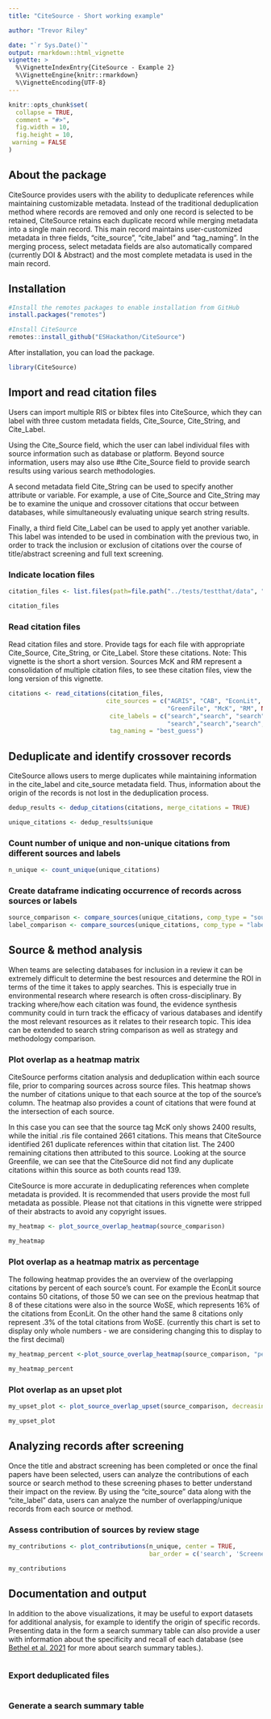 ```yaml
---
title: "CiteSource - Short working example"

author: "Trevor Riley"

date: "`r Sys.Date()`"
output: rmarkdown::html_vignette
vignette: >
  %\VignetteIndexEntry{CiteSource - Example 2}
  %\VignetteEngine{knitr::rmarkdown}
  %\VignetteEncoding{UTF-8}
---
```


```r
knitr::opts_chunk$set(
  collapse = TRUE,
  comment = "#>",
  fig.width = 10,
  fig.height = 10,
 warning = FALSE
)
```

## About the package 

CiteSource provides users with the ability to deduplicate references while maintaining customizable metadata. Instead of the traditional deduplication method where records are removed and only one record is selected to be retained, CiteSource retains each duplicate record while merging metadata into a single main record. This main record maintains user-customized metadata in three fields, "cite_source", "cite_label" and "tag_naming". In the merging process, select metadata fields are also automatically compared (currently DOI & Abstract) and the most complete metadata is used in the main record.

## Installation
```r
#Install the remotes packages to enable installation from GitHub
install.packages("remotes")

#Install CiteSource
remotes::install_github("ESHackathon/CiteSource")
```

After installation, you can load the package.

```r
library(CiteSource)
```

## Import and read citation files

Users can import multiple RIS or bibtex files into CiteSource, which they can label with three custom metadata fields, Cite_Source, Cite_String, and Cite_Label. 

Using the Cite_Source field, which the user can label individual files with source information such as database or platform. Beyond source information, users may also use #the Cite_Source field to provide search results using various search methodologies. 

A second metadata field Cite_String can be used to specify another attribute or variable. For example, a use of Cite_Source and Cite_String may be to examine the unique and crossover citations that occur between databases, while simultaneously evaluating unique search string results. 

Finally, a third field Cite_Label can be used to apply yet another variable. This label was intended to be used in combination with the previous two, in order to track the inclusion or exclusion of citations over the course of title/abstract screening and full text screening.

### Indicate location files
```r
citation_files <- list.files(path=file.path("../tests/testthat/data", "working_example/short"), pattern = "\\.ris", full.names = TRUE)

citation_files
```


### Read citation files
Read citation files and store. Provide tags for each file with appropriate Cite_Source, Cite_String, or Cite_Label. Store these citations. Note: This vignette is the short a short version. Sources McK and RM represent a consolidation of multiple citation files, to see these citation files, view the long version of this vignette.

```r
citations <- read_citations(citation_files,
                           cite_sources = c("AGRIS", "CAB", "EconLit", NA, 
                                            "GreenFile", "McK", "RM", NA, "WoS", "WoSE"),
                            cite_labels = c("search","search", "search", "Final", 
                                            "search","search","search","Screened", "search","search"),
                            tag_naming = "best_guess")
```

## Deduplicate and identify crossover records

CiteSource allows users to merge duplicates while maintaining information in the cite_label and cite_source metadata field. Thus, information about the origin of the records is not lost in the deduplication process. 

```r
dedup_results <- dedup_citations(citations, merge_citations = TRUE)

unique_citations <- dedup_results$unique
```
### Count number of unique and non-unique citations from different sources and labels
```r
n_unique <- count_unique(unique_citations)
```

### Create dataframe indicating occurrence of records across sources or labels
```r
source_comparison <- compare_sources(unique_citations, comp_type = "sources")
label_comparison <- compare_sources(unique_citations, comp_type = "labels")
```

## Source & method analysis

When teams are selecting databases for inclusion in a review it can be extremely difficult to determine the best resources and determine the ROI in terms of the time it takes to apply searches. This is especially true in environmental research where research is often cross-disciplinary. By tracking where/how each citation was found, the evidence synthesis community could in turn track the efficacy of various databases and identify the most relevant resources as it relates to their research topic. This idea can be extended to search string comparison as well as strategy and methodology comparison.

### Plot overlap as a heatmap matrix
CiteSource performs citation analysis and deduplication within each source file, prior to comparing sources across source files. This heatmap shows the number of citations unique to that each source at the top of the source's column. The heatmap also provides a count of citations that were found at the intersection of each source. 

In this case you can see that the source tag McK only shows 2400 results, while the initial .ris file contained 2661 citations. This means that CiteSource identified 261 duplicate references within that citation list. The 2400 remaining citations then attributed to this source. Looking at the source Greenfile, we can see that the CiteSource did not find any duplicate citations within this source as both counts read 139.

CiteSource is more accurate in deduplicating references when complete metadata is provided. It is recommended that users provide the most full metadata as possible. Please not that citations in this vignette were stripped of their abstracts to avoid any copyright issues. 
```r
my_heatmap <- plot_source_overlap_heatmap(source_comparison)

my_heatmap 

```

### Plot overlap as a heatmap matrix as percentage
The following heatmap provides the an overview of the overlapping citations by percent of each source's count. For example the EconLit source contains 50 citations, of those 50 we can see on the previous heatmap that 8 of these citations were also in the source WoSE, which represents 16% of the citations from EconLit. On the other hand the same 8 citations only represent .3% of the total citations from WoSE. (currently this chart is set to display only whole numbers - we are considering changing this to display to the first decimal)
```r
my_heatmap_percent <-plot_source_overlap_heatmap(source_comparison, "percentages")

my_heatmap_percent

```

### Plot overlap as an upset plot
```r
my_upset_plot <- plot_source_overlap_upset(source_comparison, decreasing = c(TRUE, TRUE))

my_upset_plot

```

## Analyzing records after screening

Once the title and abstract screening has been completed or once the final papers have been selected, users can analyze the contributions of each source or search method to these screening phases to better understand their impact on the review. By using the "cite_source" data along with the "cite_label" data, users can analyze the number of overlapping/unique records from each source or method.

### Assess contribution of sources by review stage
```r
my_contributions <- plot_contributions(n_unique, center = TRUE, 
                                       bar_order = c('search', 'Screened', 'Final'))

my_contributions

```

## Documentation and output

In addition to the above visualizations, it may be useful to export datasets for additional analysis, for example to identify the origin of specific records. Presenting data in the form a search summary table can also provide a user with information about the specificity and recall of each database (see [Bethel et al. 2021](https://doi.org/10.5195/jmla.2021.809) for more about search summary tables.). 
```r

```

### Export deduplicated files

```r

```


### Generate a search summary table

```r

```

